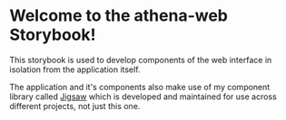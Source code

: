 
<Meta title="Welcome" />

# Welcome to the athena-web Storybook!
This storybook is used to develop components of the web interface in isolation from the application itself.

The application and it's components also make use of my component library called [Jigsaw](https://github.com/Ben-Ryder/jigsaw) which is
developed and maintained for use across different projects, not just this one.
